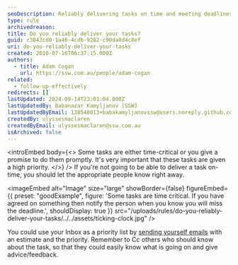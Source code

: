 ```yaml
---
seoDescription: Reliably delivering tasks on time and meeting deadlines is crucial for maintaining trust and credibility.
type: rule
archivedreason:
title: Do you reliably deliver your tasks?
guid: c3843cd0-1a46-4cdb-9282-c90da8d4c8ef
uri: do-you-reliably-deliver-your-tasks
created: 2010-07-16T06:37:15.000Z
authors:
  - title: Adam Cogan
    url: https://ssw.com.au/people/adam-cogan
related:
  - follow-up-effectively
redirects: []
lastUpdated: 2024-09-14T23:01:04.000Z
lastUpdatedBy: Babanazar Kamyljanov [SSW]
lastUpdatedByEmail: 138548013+babakamyljanovssw@users.noreply.github.com
createdBy: ulyssesmaclaren
createdByEmail: ulyssesmaclaren@ssw.com.au
isArchived: false
---
```


<introEmbed
  body={<>
Some tasks are either time-critical or you give a promise to do them promptly. It's very important that these tasks are given a high priority.
  </>}
/>
If you're not going to be able to deliver a task on-time, you should let the appropriate people know right away.

<imageEmbed
  alt="Image"
  size="large"
  showBorder={false}
  figureEmbed={{
    preset: "goodExample",
    figure: 'Some tasks are time critical. If you have agreed on something then notify the person when you know you will miss the deadline.',
    shouldDisplay: true
  }}
  src="/uploads/rules/do-you-reliably-deliver-your-tasks/../../assets/ticking-clock.jpg"
/>

You could use your Inbox as a priority list by [sending yourself emails](/send-to-myself-emails) with an estimate and the priority. Remember to Cc others who should know about the task, so that they could easily know what is going on and give advice/feedback.
